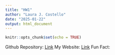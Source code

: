 ```yaml
---
title: "HW1"
author: "Laura J. Costello"
date: "2025-01-22"
output: html_document
---
```


```r
knitr::opts_chunk$set(echo = TRUE)
```

Github Repository: [Link](https://github.com/quietlymagical)
My Website: [Link](https://quietlymagical.github.io/LauraWebsite/)
Fun Fact: 
